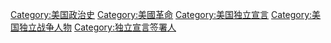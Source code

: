 [[Category:美国政治史|Category:美国政治史]]
[[Category:美國革命|Category:美國革命]]
[[Category:美国独立宣言|Category:美国独立宣言]]
[[Category:美国独立战争人物|Category:美国独立战争人物]]
[[Category:独立宣言签署人|Category:独立宣言签署人]]